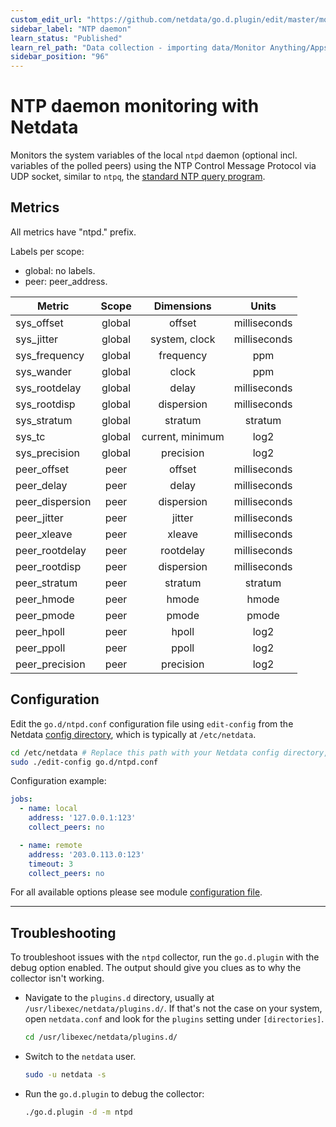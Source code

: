 ```yaml
---
custom_edit_url: "https://github.com/netdata/go.d.plugin/edit/master/modules/ntpd/README.md"
sidebar_label: "NTP daemon"
learn_status: "Published"
learn_rel_path: "Data collection - importing data/Monitor Anything/Apps"
sidebar_position: "96"
---
```



# NTP daemon monitoring with Netdata

Monitors the system variables of the local `ntpd` daemon (optional incl. variables of the polled peers) using the NTP
Control Message Protocol via UDP socket, similar to `ntpq`,
the [standard NTP query program](http://doc.ntp.org/current-stable/ntpq.html).

## Metrics

All metrics have "ntpd." prefix.

Labels per scope:

- global: no labels.
- peer: peer_address.

| Metric          | Scope  |    Dimensions    |    Units     |
|-----------------|:------:|:----------------:|:------------:|
| sys_offset      | global |      offset      | milliseconds |
| sys_jitter      | global |  system, clock   | milliseconds |
| sys_frequency   | global |    frequency     |     ppm      |
| sys_wander      | global |      clock       |     ppm      |
| sys_rootdelay   | global |      delay       | milliseconds |
| sys_rootdisp    | global |    dispersion    | milliseconds |
| sys_stratum     | global |     stratum      |   stratum    |
| sys_tc          | global | current, minimum |     log2     |
| sys_precision   | global |    precision     |     log2     |
| peer_offset     |  peer  |      offset      | milliseconds |
| peer_delay      |  peer  |      delay       | milliseconds |
| peer_dispersion |  peer  |    dispersion    | milliseconds |
| peer_jitter     |  peer  |      jitter      | milliseconds |
| peer_xleave     |  peer  |      xleave      | milliseconds |
| peer_rootdelay  |  peer  |    rootdelay     | milliseconds |
| peer_rootdisp   |  peer  |    dispersion    | milliseconds |
| peer_stratum    |  peer  |     stratum      |   stratum    |
| peer_hmode      |  peer  |      hmode       |    hmode     |
| peer_pmode      |  peer  |      pmode       |    pmode     |
| peer_hpoll      |  peer  |      hpoll       |     log2     |
| peer_ppoll      |  peer  |      ppoll       |     log2     |
| peer_precision  |  peer  |    precision     |     log2     |

## Configuration

Edit the `go.d/ntpd.conf` configuration file using `edit-config` from the
Netdata [config directory](https://learn.netdata.cloud/docs/configure/nodes), which is typically at `/etc/netdata`.

```bash
cd /etc/netdata # Replace this path with your Netdata config directory, if different
sudo ./edit-config go.d/ntpd.conf

```

Configuration example:

```yaml
jobs:
  - name: local
    address: '127.0.0.1:123'
    collect_peers: no

  - name: remote
    address: '203.0.113.0:123'
    timeout: 3
    collect_peers: no
```

For all available options please see
module [configuration file](https://github.com/netdata/go.d.plugin/blob/master/config/go.d/ntpd.conf).

---

## Troubleshooting

To troubleshoot issues with the `ntpd` collector, run the `go.d.plugin` with the debug option enabled. The
output should give you clues as to why the collector isn't working.

- Navigate to the `plugins.d` directory, usually at `/usr/libexec/netdata/plugins.d/`. If that's not the case on
  your system, open `netdata.conf` and look for the `plugins` setting under `[directories]`.

  ```bash
  cd /usr/libexec/netdata/plugins.d/
  ```

- Switch to the `netdata` user.

  ```bash
  sudo -u netdata -s
  ```

- Run the `go.d.plugin` to debug the collector:

  ```bash
  ./go.d.plugin -d -m ntpd
  ```
